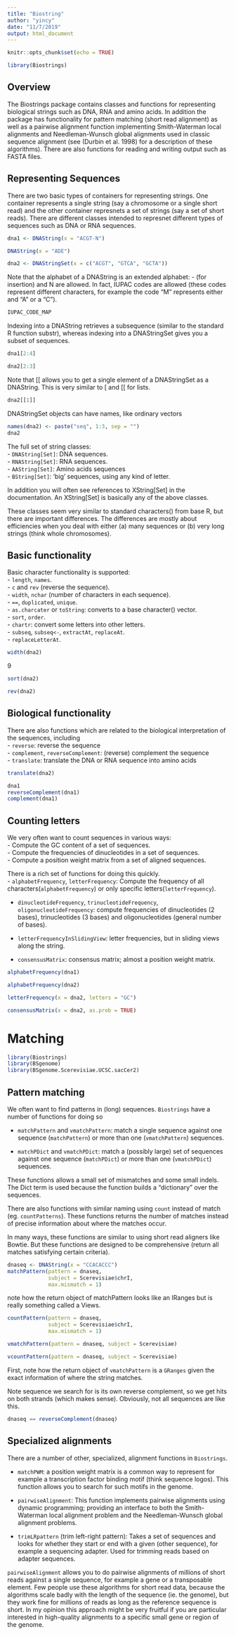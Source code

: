 ```yaml
---
title: "Biostring"
author: "yincy"
date: "11/7/2019"
output: html_document
---
```


```r
knitr::opts_chunk$set(echo = TRUE)
```

```r
library(Biostrings)
```


## Overview  
The Biostrings package contains classes and functions for representing biological strings such as DNA, RNA and amino acids. In addition the package has functionality for pattern matching (short read alignment) as well as a pairwise alignment function implementing Smith-Waterman local alignments and Needleman-Wunsch global alignments used in classic sequence alignment (see (Durbin et al. 1998) for a description of these algorithms). There are also functions for reading and writing output such as FASTA files.  



## Representing Sequences  
There are two basic types of containers for representing strings. One container represents a single string (say a chromosome or a single short read) and the other container represnets a set of strings (say a set of short reads). There are different classes intended to represnet different types of sequences such as DNA or RNA sequences.  

```r
dna1 <- DNAString(x = "ACGT-N")
```

```r
DNAString(x = "ADE")
```

```r
dna2 <- DNAStringSet(x = c("ACGT", "GTCA", "GCTA"))
```

Note that the alphabet of a DNAString is an extended alphabet: - (for insertion) and N are allowed. In fact, IUPAC codes are allowed (these codes represent different characters, for example the code “M” represents either and “A” or a “C”).  

```r
IUPAC_CODE_MAP
```


Indexing into a DNAString retrieves a subsequence (similar to the standard R function substr), whereas indexing into a DNAStringSet gives you a subset of sequences.  

```r
dna1[2:4]
```

```r
dna2[2:3]
```

Note that [[ allows you to get a single element of a DNAStringSet as a DNAString. This is very similar to [ and [[ for lists.  

```r
dna2[[1]]
```


DNAStringSet objects can have names, like ordinary vectors  
```r
names(dna2) <- paste("seq", 1:3, sep = "")
dna2
```


The full set of string classes:  
- `DNAString[Set]`: DNA sequences.  
- `RNAString[Set]`: RNA sequences.  
- `AAString[Set]`: Amino acids sequences  
- `BString[Set]`: 'big' sequences, using any kind of letter.  

In addition you will often see references to XString[Set] in the documentation. An XString[Set] is basically any of the above classes.  

These classes seem very similar to standard characters() from base R, but there are important differences. The differences are mostly about efficiencies when you deal with either (a) many sequences or (b) very long strings (think whole chromosomes).  


## Basic functionality  
Basic character functionality is supported:  
- `length`, `names`.  
- `c` and `rev` (reverse the sequence).  
- `width`, `nchar` (number of characters in each sequence).  
- `==`, `duplicated`, `unique`.  
- `as.charcater` or `toString`: converts to a base character() vector.  
- `sort`, `order`.  
- `chartr`: convert some letters into other letters.  
- `subseq`, `subseq<-`, `extractAt`, `replaceAt`.  
- `replaceLetterAt`.  

```r
width(dna2)
```

9
```r
sort(dna2)
```

```r
rev(dna2)
```

## Biological functionality  
There are also functions which are related to the biological interpretation of the sequences, including  
- `reverse`: reverse the sequence  
- `complement`, `reverseComplement`: (reverse) complement the sequence  
- `translate`: translate the DNA or RNA sequence into amino acids  


```r
translate(dna2)
```

```r
dna1
reverseComplement(dna1)
complement(dna1)
```


## Counting letters  
We very often want to count sequences in various ways:  
- Compute the GC content of a set of sequences.  
- Compute the frequencies of dinucleotides in a set of sequences.  
- Compute a position weight matrix from a set of aligned sequences.  


There is a rich set of functions for doing this quickly.  
- `alphabetFrequency`, `letterFrequency`: Compute the frequency of all characters(`alphabetFrequency`) or only specific letters(`letterFrequency`).  

- `dinucleotideFrequency`, `trinucleotideFrequency`, `oligonucleotideFrequency`: compute frequencies of dinucleotides (2 bases), trinucleotides (3 bases) and oligonucleotides (general number of bases).  

- `letterFrequencyInSlidingView`: letter frequencies, but in sliding views along the string.  

- `consensusMatrix`: consensus matrix; almost a position weight matrix.  

```r
alphabetFrequency(dna1)
```


```r
alphabetFrequency(dna2)
```

```r
letterFrequency(x = dna2, letters = "GC")
```


```r
consensusMatrix(x = dna2, as.prob = TRUE)
```


# Matching  
```r
library(Biostrings)
library(BSgenome)
library(BSgenome.Scerevisiae.UCSC.sacCer2)
```


## Pattern matching  
We often want to find patterns in (long) sequences. `Biostrings` have a number of functions for doing so  

- `matchPattern` and `vmatchPattern`: match a single sequence against one sequence (`matchPattern`) or more than one (`vmatchPattern`) sequences.  

- `matchPDict` and `vmatchPDict`: match a (possibly large) set of sequences against one sequence (`matchPDict`) or more than one (`vmatchPDict`) sequences.  

These functions allows a small set of mismatches and some small indels. The Dict term is used because the function builds a “dictionary” over the sequences.  

There are also functions with similar naming using `count` instead of match (eg. `countPatterns`). These functions returns the number of matches instead of precise information about where the matches occur.  

In many ways, these functions are similar to using short read aligners like Bowtie. But these functions are designed to be comprehensive (return all matches satisfying certain criteria).  

```r
dnaseq <- DNAString(x = "CCACACCC")
matchPattern(pattern = dnaseq, 
             subject = Scerevisiae$chrI,
             max.mismatch = 1)
```
note how the return object of matchPattern looks like an IRanges but is really something called a Views.  



```r
countPattern(pattern = dnaseq, 
             subject = Scerevisiae$chrI,
             max.mismatch = 1)
```


```r
vmatchPattern(pattern = dnaseq, subject = Scerevisiae)
```

```r
vcountPattern(pattern = dnaseq, subject = Scerevisiae)
```

First, note how the return object of `vmatchPattern` is a `GRanges` given the exact information of where the string matches.  

Note sequence we search for is its own reverse complement, so we get hits on both strands (which makes sense). Obviously, not all sequences are like this.  
```r
dnaseq == reverseComplement(dnaseq)
```


## Specialized alignments  
There are a number of other, specialized, alignment functions in `Biostrings`.  

- `matchPWM`: a position weight matrix is a common way to represent for example a transcription factor binding motif (think sequence logos). This function allows you to search for such motifs in the genome.  

- `pairwiseAlignment`: This function implements pairwise alignments using dynamic programming; providing an interface to both the Smith-Waterman local alignment problem and the Needleman-Wunsch global alignment problems.  

- `trimLRpattern` (trim left-right pattern): Takes a set of sequences and looks for whether they start or end with a given (other sequence), for example a sequencing adapter. Used for trimming reads based on adapter sequences.  


`pairwiseAlignment` allows you to do pairwise alignments of millions of short reads against a single sequence, for example a gene or a transposable element. Few people use these algorithms for short read data, because the algorithms scale badly with the length of the sequence (ie. the genome), but they work fine for millions of reads as long as the reference sequence is short. In my opinion this approach might be very fruitful if you are particular interested in high-quality alignments to a specific small gene or region of the genome.  


